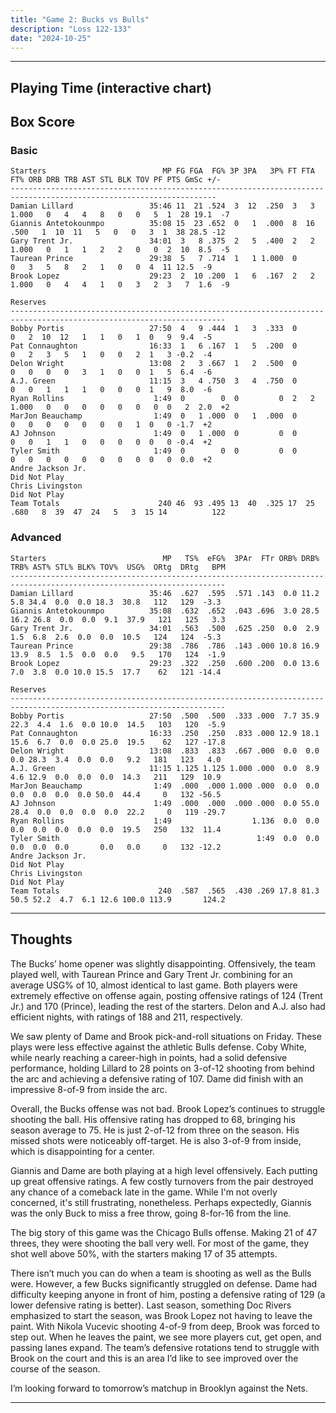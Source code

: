 ```yaml
---
title: "Game 2: Bucks vs Bulls"
description: "Loss 122-133"
date: "2024-10-25"
---
```



---
 
## Playing Time (interactive chart)

<PlayingTime client:only='react' />

## Box Score
### Basic 
```
Starters                          MP FG FGA  FG% 3P 3PA   3P% FT FTA   FT% ORB DRB TRB AST STL BLK TOV PF PTS GmSc +/-
--------------------------------------------------------------------------------------------------------------------
Damian Lillard                 35:46 11  21 .524  3  12  .250  3   3 1.000   0   4   4   8   0   0   5  1  28 19.1  -7
Giannis Antetokounmpo          35:08 15  23 .652  0   1  .000  8  16  .500   1  10  11   5   0   0   3  1  38 28.5 -12
Gary Trent Jr.                 34:01  3   8 .375  2   5  .400  2   2 1.000   0   1   1   2   2   0   0  2  10  8.5  -5
Taurean Prince                 29:38  5   7 .714  1   1 1.000  0         0   3   5   8   2   1   0   0  4  11 12.5  -9
Brook Lopez                    29:23  2  10 .200  1   6  .167  2   2 1.000   0   4   4   1   0   3   2  3   7  1.6  -9

Reserves
----------------------------------------------------------------------------------------------------------------------
Bobby Portis                   27:50  4   9 .444  1   3  .333  0         0   2  10  12   1   1   0   1  0   9  9.4  -5
Pat Connaughton                16:33  1   6 .167  1   5  .200  0         0   2   3   5   1   0   0   2  1   3 -0.2  -4
Delon Wright                   13:08  2   3 .667  1   2  .500  0         0   0   0   0   3   1   0   0  1   5  6.4  -6
A.J. Green                     11:15  3   4 .750  3   4  .750  0         0   0   1   1   1   0   0   0  1   9  8.0  -6
Ryan Rollins                    1:49  0        0  0         0  2   2 1.000   0   0   0   0   0   0   0  0   2  2.0  +2
MarJon Beauchamp                1:49  0   1 .000  0   1  .000  0         0   0   0   0   0   0   0   1  0   0 -1.7  +2
AJ Johnson                      1:49  0   1 .000  0         0  0         0   0   1   1   0   0   0   0  0   0 -0.4  +2
Tyler Smith                     1:49  0        0  0         0  0         0   0   0   0   0   0   0   0  0   0  0.0  +2
Andre Jackson Jr.                                                                                         Did Not Play
Chris Livingston                                                                                          Did Not Play
Team Totals                      240 46  93 .495 13  40  .325 17  25  .680   8  39  47  24   5   3  15 14          122

```

### Advanced 
```
Starters                          MP   TS%  eFG%  3PAr  FTr ORB% DRB% TRB% AST% STL% BLK% TOV%  USG%  ORtg  DRtg   BPM
----------------------------------------------------------------------------------------------------------------------
Damian Lillard                 35:46  .627  .595  .571 .143  0.0 11.2  5.8 34.4  0.0  0.0 18.3  30.8   112   129  -3.3
Giannis Antetokounmpo          35:08  .632  .652  .043 .696  3.0 28.5 16.2 26.8  0.0  0.0  9.1  37.9   121   125   3.3
Gary Trent Jr.                 34:01  .563  .500  .625 .250  0.0  2.9  1.5  6.8  2.6  0.0  0.0  10.5   124   124  -5.3
Taurean Prince                 29:38  .786  .786  .143 .000 10.8 16.9 13.9  8.5  1.5  0.0  0.0   9.5   170   124  -1.9
Brook Lopez                    29:23  .322  .250  .600 .200  0.0 13.6  7.0  3.8  0.0 10.0 15.5  17.7    62   121 -14.4

Reserves
----------------------------------------------------------------------------------------------------------------------
Bobby Portis                   27:50  .500  .500  .333 .000  7.7 35.9 22.3  4.4  1.6  0.0 10.0  14.5   103   120  -5.9
Pat Connaughton                16:33  .250  .250  .833 .000 12.9 18.1 15.6  6.7  0.0  0.0 25.0  19.5    62   127 -17.8
Delon Wright                   13:08  .833  .833  .667 .000  0.0  0.0  0.0 28.3  3.4  0.0  0.0   9.2   181   123   4.0
A.J. Green                     11:15 1.125 1.125 1.000 .000  0.0  8.9  4.6 12.9  0.0  0.0  0.0  14.3   211   129  10.9
MarJon Beauchamp                1:49  .000  .000 1.000 .000  0.0  0.0  0.0  0.0  0.0  0.0 50.0  44.4     0   132 -56.5
AJ Johnson                      1:49  .000  .000  .000 .000  0.0 55.0 28.4  0.0  0.0  0.0  0.0  22.2     0   119 -29.7
Ryan Rollins                    1:49                  1.136  0.0  0.0  0.0  0.0  0.0  0.0  0.0  19.5   250   132  11.4
Tyler Smith                                            1:49  0.0  0.0  0.0  0.0  0.0       0.0   0.0     0   132 -12.2
Andre Jackson Jr.                                                                                         Did Not Play
Chris Livingston                                                                                          Did Not Play
Team Totals                      240  .587  .565  .430 .269 17.8 81.3 50.5 52.2  4.7  6.1 12.6 100.0 113.9       124.2
```
---
## Thoughts

The Bucks’ home opener was slightly disappointing. Offensively, the team played well, with Taurean Prince and Gary Trent Jr. combining for an average USG% of 10, almost identical to last game. Both players were extremely effective on offense again, posting offensive ratings of 124 (Trent Jr.) and 170 (Prince), leading the rest of the starters. Delon and A.J. also had efficient nights, with ratings of 188 and 211, respectively.

We saw plenty of Dame and Brook pick-and-roll situations on Friday. These plays were less effective against the athletic Bulls defense. Coby White, while nearly reaching a career-high in points, had a solid defensive performance, holding Lillard to 28 points on 3-of-12 shooting from behind the arc and achieving a defensive rating of 107. Dame did finish with an impressive 8-of-9 from inside the arc.

Overall, the Bucks offense was not bad. Brook Lopez’s continues to struggle shooting the ball. His offensive rating has dropped to 68, bringing his season average to 75. He is just 2-of-12 from three on the season. His missed shots were noticeably off-target. He is also 3-of-9 from inside, which is disappointing for a center.

Giannis and Dame are both playing at a high level offensively. Each putting up great offensive ratings. A few costly turnovers from the pair destroyed any chance of a comeback late in the game. While I'm not overly concerned, it's still frustrating, nonetheless. Perhaps expectedly, Giannis was the only Buck to miss a free throw, going 8-for-16 from the line.

The big story of this game was the Chicago Bulls offense. Making 21 of 47 threes, they were shooting the ball very well. For most of the game, they shot well above 50%, with the starters making 17 of 35 attempts. 

There isn’t much you can do when a team is shooting as well as the Bulls were. However, a few Bucks significantly struggled on defense. Dame had difficulty keeping anyone in front of him, posting a defensive rating of 129 (a lower defensive rating is better). Last season, something Doc Rivers emphasized to start the season, was Brook Lopez not having to leave the paint. With Nikola Vucevic shooting 4-of-9 from deep, Brook was forced to step out. When he leaves the paint, we see more players cut, get open, and passing lanes expand. The team’s defensive rotations tend to struggle with Brook on the court and this is an area I’d like to see improved over the course of the season.

I’m looking forward to tomorrow’s matchup in Brooklyn against the Nets.




---